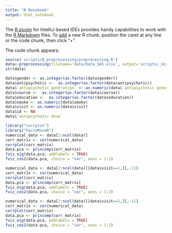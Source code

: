 ```yaml
---
title: "R Notebook"
output: html_notebook
---
```


The [R plugin](https://www.jetbrains.com/help/pycharm/r-plugin-support.html) for IntelliJ-based IDEs provides
handy capabilities to work with the [R Markdown](https://www.jetbrains.com/help/pycharm/r-markdown.html) files.
To [add](https://www.jetbrains.com/help/pycharm/r-markdown.html#add-code-chunk) a new R chunk,
position the caret at any line or the code chunk, then click "+".

The code chunk appears:
```r
source('scripts/0_preprocessing/preprocessing.R')
data<-preprocessing(filename='data/Data_SAS.xlsx', output='scripts/_misc/Data_SAS_fixed.xlsx')
str(data)
```
```r
data$gender <- as.integer(as.factor(data$gender))
data$antipsychotic <-  as.integer(as.factor(data$antipsychotic))
data$`antipsychotic generation` <- as.numeric(data$`antipsychotic generation`)
data$course <-  as.integer(as.factor(data$course))
data$education <-  as.integer(as.factor(data$education))
data$smoke <- as.numeric(data$smoke)
data$visit <- as.numeric(data$visit)
data$id <- NA
data$`antipsychotic dose`
```
```r
library("corrplot")
library("FactoMineR")
numerical_data <- data[2:ncol(data)]
corr_matrix <- cor(numerical_data)
corrplot(corr_matrix)
data.pca <- princomp(corr_matrix)
fviz_eig(data.pca, addlabels = TRUE)
fviz_cos2(data.pca, choice = "var", axes = 1:2)
```
```r
numerical_data <- data[2:ncol(data)][data$visit==1,][,-11]
corr_matrix <- cor(numerical_data)
corrplot(corr_matrix)
data.pca <- princomp(corr_matrix)
fviz_eig(data.pca, addlabels = TRUE)
fviz_cos2(data.pca, choice = "var", axes = 1:2)
```
```r

numerical_data <- data[2:ncol(data)][data$visit==2,][,-11]
corr_matrix <- cor(numerical_data)
corrplot(corr_matrix)
data.pca <- princomp(corr_matrix)
fviz_eig(data.pca, addlabels = TRUE)
fviz_cos2(data.pca, choice = "var", axes = 1:2)
```
```r

```
